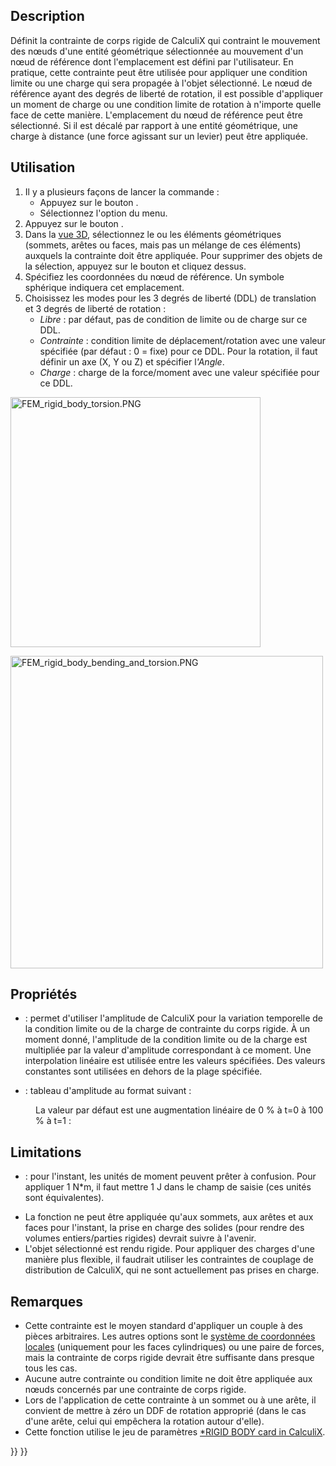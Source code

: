 <languages/>

{{Docnav/fr
|[[FEM_ConstraintFixed/fr|Condition de limite fixe]]
|[[FEM_ConstraintDisplacement/fr|Condition limite de déplacement]]
|[[FEM_Workbench/fr|Atelier FEM]]
|IconL=FEM_ConstraintFixed.svg
|IconR=FEM_ConstraintDisplacement.svg
|IconC=Workbench_FEM.svg
}}

{{GuiCommandContainer
|
{{GuiCommand/fr
|Name=FEM ConstraintRigidBody
|Name/fr=FEM Contrainte de corps rigide
|MenuLocation=Modèle → Conditions limites et charges mécaniques → Contrainte de corps rigide
|Workbenches=[[FEM_Workbench/fr|FEM]]
|Version=1.0
|SeeAlso=[[FEM_ConstraintDisplacement/fr|Condition limite de déplacement]]
}}
{{GuiCommandFemInfo/fr
|Solvers=CalculiX
}}
}}

==Description==


Définit la contrainte de corps rigide de CalculiX qui contraint le mouvement des nœuds d'une entité géométrique sélectionnée au mouvement d'un nœud de référence dont l'emplacement est défini par l'utilisateur. En pratique, cette contrainte peut être utilisée pour appliquer une condition limite ou une charge qui sera propagée à l'objet sélectionné. Le nœud de référence ayant des degrés de liberté de rotation, il est possible d'appliquer un moment de charge ou une condition limite de rotation à n'importe quelle face de cette manière. L'emplacement du nœud de référence peut être sélectionné. Si il est décalé par rapport à une entité géométrique, une charge à distance (une force agissant sur un levier) peut être appliquée.

<span id="Usage"></span>
==Utilisation==


# Il y a plusieurs façons de lancer la commande :
#* Appuyez sur le bouton {{Button|[[Image:FEM_ConstraintRigidBody.svg|16px]] [[FEM_ConstraintRigidBody/fr|Contrainte de corps rigide]]}}.
#* Sélectionnez l'option {{MenuCommand|Modèle → Conditions limites et charges mécaniques → [[Image:FEM_ConstraintRigidBody.svg|16px]] Contrainte de corps rigide}} du menu.
# Appuyez sur le bouton {{Button|Ajouter}}.
# Dans la [[3D_view/fr|vue 3D]], sélectionnez le ou les éléments géométriques (sommets, arêtes ou faces, mais pas un mélange de ces éléments) auxquels la contrainte doit être appliquée. Pour supprimer des objets de la sélection, appuyez sur le bouton {{Button|Supprimer}} et cliquez dessus.
# Spécifiez les coordonnées du nœud de référence. Un symbole sphérique indiquera cet emplacement.
# Choisissez les modes pour les 3 degrés de liberté (DDL) de translation et 3 degrés de liberté de rotation :
#* ''Libre'' : par défaut, pas de condition de limite ou de charge sur ce DDL.
#* ''Contrainte'' : condition limite de déplacement/rotation avec une valeur spécifiée (par défaut : 0 = fixe) pour ce DDL. Pour la rotation, il faut définir un axe (X, Y ou Z) et spécifier l'''Angle''.
#* ''Charge'' : charge de la force/moment avec une valeur spécifiée pour ce DDL.

[[Image:FEM_rigid_body_torsion.PNG|400px]]
{{Caption|Poutre en porte-à-faux soumise à une torsion. Les tiges vertes indiquent la face à laquelle la contrainte de corps rigide est appliquée, la sphère verte est un noeud de référence. Le moment est défini dans l'axe approprié.}}

[[Image:FEM_rigid_body_bending_and_torsion.PNG|500px]]
{{Caption|Poutre en porte-à-faux soumise à une charge combinée (flexion et torsion) par l'intermédiaire d'une force dite à distance. Le nœud de référence est décalé par rapport à la poutre et une force dirigée vers le bas lui est appliquée.}}

<span id="Properties"></span>
==Propriétés==

* {{PropertyData|Enable Amplitude}} : permet d'utiliser l'amplitude de CalculiX pour la variation temporelle de la condition limite ou de la charge de contrainte du corps rigide. À un moment donné, l'amplitude de la condition limite ou de la charge est multipliée par la valeur d'amplitude correspondant à ce moment. Une interpolation linéaire est utilisée entre les valeurs spécifiées. Des valeurs constantes sont utilisées en dehors de la plage spécifiée. {{Version/fr|1.1}}
* {{PropertyData|Amplitude Values}} : tableau d'amplitude au format suivant {{Version/fr|1.1}} :

: {{Code|lang=text|code=
time_1, amplitude_value_1
…
}}

: La valeur par défaut est une augmentation linéaire de 0 % à t=0 à 100 % à t=1 :

: {{Code|lang=text|code=
0, 0
1, 1
}}

==Limitations==


* {{VersionMinus/fr|1.0}} : pour l'instant, les unités de moment peuvent prêter à confusion. Pour appliquer 1 N*m, il faut mettre 1 J dans le champ de saisie (ces unités sont équivalentes).
* La fonction ne peut être appliquée qu'aux sommets, aux arêtes et aux faces pour l'instant, la prise en charge des solides (pour rendre des volumes entiers/parties rigides) devrait suivre à l'avenir.
* L'objet sélectionné est rendu rigide. Pour appliquer des charges d'une manière plus flexible, il faudrait utiliser les contraintes de couplage de distribution de CalculiX, qui ne sont actuellement pas prises en charge.

<span id="Notes"></span>
==Remarques== 

* Cette contrainte est le moyen standard d'appliquer un couple à des pièces arbitraires. Les autres options sont le [[FEM_ConstraintTransform/fr|système de coordonnées locales]] (uniquement pour les faces cylindriques) ou une paire de forces, mais la contrainte de corps rigide devrait être suffisante dans presque tous les cas.
* Aucune autre contrainte ou condition limite ne doit être appliquée aux nœuds concernés par une contrainte de corps rigide.
* Lors de l'application de cette contrainte à un sommet ou à une arête, il convient de mettre à zéro un DDF de rotation approprié (dans le cas d'une arête, celui qui empêchera la rotation autour d'elle).
* Cette fonction utilise le jeu de paramètres [https://web.mit.edu/calculix_v2.7/CalculiX/ccx_2.7/doc/ccx/node236.html *RIGID BODY card in CalculiX].



{{Docnav/fr
|[[FEM_ConstraintFixed/fr|Condition de limite fixe]]
|[[FEM_ConstraintDisplacement/fr|Condition limite de déplacement]]
|[[FEM_Workbench/fr|Atelier FEM]]
|IconL=FEM_ConstraintFixed.svg
|IconR=FEM_ConstraintDisplacement.svg
|IconC=Workbench_FEM.svg
}}

{{FEM_Tools_navi{{#translation:}}}}
{{Userdocnavi{{#translation:}}}}